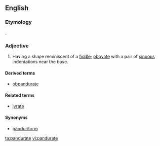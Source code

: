 ==English==

===Etymology===
{{etyl|la}} {{lena}} {{term|pandura|lang=la||a pandore}}.

===Adjective===
{{en-adj}}

# {{botany|of leaves}} Having a shape reminiscent of a [[fiddle]]; [[obovate]] with a pair of [[sinuous]] indentations near the base.

====Derived terms====
* [[obpandurate]]

====Related terms====
* [[lyrate]]

====Synonyms====
* [[panduriform]]

[[ta:pandurate]]
[[vi:pandurate]]